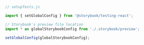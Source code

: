 ```js
// setupTests.js

import { setGlobalConfig } from '@storybook/testing-react';

// Storybook's preview file location
import * as globalStorybookConfig from './.storybook/preview';

setGlobalConfig(globalStorybookConfig);
```
